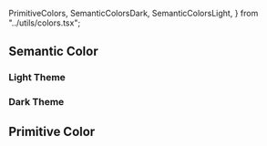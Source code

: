 

  PrimitiveColors,
  SemanticColorsDark,
  SemanticColorsLight,
} from "../utils/colors.tsx";

<Meta title="Foundation/Color" />

<Logo />

## Semantic Color

### Light Theme

<SemanticColorsLight />

### Dark Theme

<SemanticColorsDark />

## Primitive Color

<PrimitiveColors />

<Toaster position="bottom-right" />
